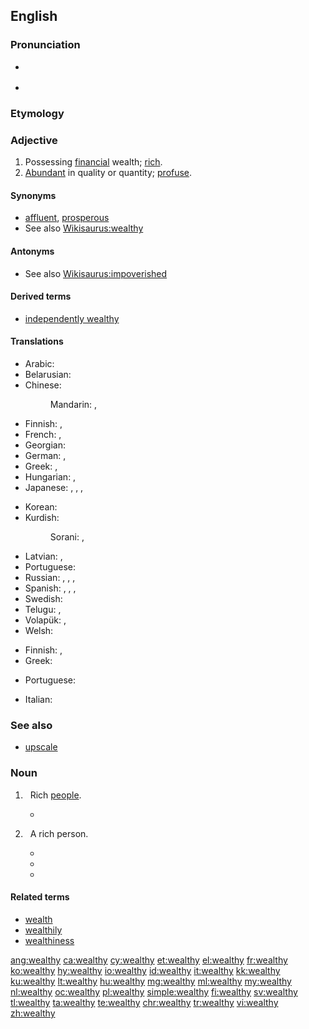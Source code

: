 ==English==
{{wikipedia}}

===Pronunciation===
* {{a|US}} {{IPA|/ˈwɛlθ.i/|lang=en}}
* {{rhymes|ɛlθi|lang=en}}

===Etymology===
{{suffix|wealth|y|lang=en}}

===Adjective===
{{en-adj|er|more}}

# Possessing [[financial]] wealth; [[rich]].
# [[abundant|Abundant]] in quality or quantity; [[profuse]].

====Synonyms====
* [[affluent]], [[prosperous]]
* See also [[Wikisaurus:wealthy]]

====Antonyms====
* See also [[Wikisaurus:impoverished]]

====Derived terms====
* [[independently wealthy]]

====Translations====
{{trans-top|rich}}
* Arabic: {{t|ar|غني|tr=ghaniy}}
* Belarusian: {{t|be|бага́ты|m|sc=Cyrl}}
* Chinese:
*: Mandarin: {{t+|cmn|富有|tr=fùyǒu|sc=Hani}}, {{t+|cmn|富|alt=富的|tr=fù-de|sc=Hani}}
* Finnish: {{t+|fi|varakas}}, {{t+|fi|äveriäs}}
* French: {{t+|fr|riche}}, {{t+|fr|nanti}}
* Georgian: {{t|ka|მდიდარი|sc=Geor}}
* German: {{t+|de|wohlhabend}}, {{t+|de|reich}}
* Greek: {{t+|el|πλούσιος||tr=ploúsios}}, {{t+|el|εύπορος||tr=éfporos}}
* Hungarian: {{t+|hu|gazdag}}, {{t+|hu|vagyonos}}
* Japanese: {{t|ja|裕福|alt=裕福な|tr=yūfuku-na}}, {{t|ja|豊か|alt=豊かな|tr=ゆたかな, yutaka-na}}, {{t+|ja|富有|alt=富有な|tr=ふゆうな, fuyū-na}}, {{t|ja|金持|alt=金持の|tr=かねもちの, kanemochi-no}}
{{trans-mid}}
* Korean: {{t|ko|풍부한|sc=Hang}}
* Kurdish:
*: Sorani: {{t|ku|دۆڵه‌مه‌ند|tr=dollemend|sc=ku-Arab}}, {{t|ku|خاوه‌ن پاره‌|tr=xawen pare|sc=ku-Arab}}
* Latvian: {{t|lv|turīgs}}, {{t|lv|mantīgs}}
* Portuguese: {{t+|pt|rico}}
* Russian: {{t+|ru|богатый|tr=bogátyj}}, {{t+|ru|состоятельный|tr=sostojátel'nyj}}, {{t+|ru|зажиточный|tr=zažítočnyj}}, {{t+|ru|обеспеченный|tr=obespéčennyj}}
* Spanish: {{t+|es|adinerado}}, {{t+|es|rico}}, {{t|es|próspero}}, {{t+|es|acomodado}}
* Swedish: {{t+|sv|rik}}
* Telugu: {{t+|te|ధనిక|tr=dhanika|sc=Telu}}, {{t|te|సంపన్న|tr=sampanna|sc=Telu}}
* Volapük: {{t+|vo|benolabik}}, {{t+|vo|liegik}}
* Welsh: {{t+|cy|cyfoethog}}
{{trans-bottom}}

{{trans-top|abundant}}
* Finnish: {{t+|fi|varakas}}, {{t+|fi|äveriäs}}
* Greek: {{t+|el|πλούσιος||tr=ploúsios}}
{{trans-mid}}
* Portuguese: {{t+|pt|farto}}
{{trans-bottom}}

{{checktrans-top}}
* Italian: {{t-check|it|danaroso}}
{{trans-bottom}}

===See also===
* [[upscale]]

===Noun===
{{en-noun|-|wealthies}}

# {{context|uncountable|[[precede]]d by {{term|the|lang=en}}|lang=en}} &nbsp; Rich [[people]].
#* {{quote-magazine|date=2013-05-17
|author=George Monbiot|authorlink=George Monbiot
|title=Money just makes the rich suffer
|volume=188|issue=23|page=19
|magazine={{w|The Guardian Weekly}}
|url=http://www.guardian.co.uk/commentisfree/2013/may/06/politics-envy-keenest-rich
|passage=In order to grant the rich these pleasures, the social contract is reconfigured. [&hellip;]&nbsp; The public realm is privatised, the regulations restraining the ultra&ndash;'''wealthy''' and the companies they control are abandoned, and Edwardian levels of inequality are almost fetishised.}}
# {{context|countable|lang=en}} &nbsp; A rich person.
#* {{quote-news|title=A Real Presidential Choice Is Being Ignored|work=Evening Independent|date=Dec 6|year=1975|passage=it was possible for a group like the Libertarians to hope that a couple of weakminded '''wealthies''' might donate the seed money to get a campaign rolling.}}
#* {{quote-news|title=Public TV Presents miracle Series|work=Argus-Press|date=Apr 4|year=1977|passage=''Bernice'' is a nice, sardonic tale of envy and young '''wealthies''' of the pre-flapper era, when a girl who bobbed her hair was thought loose by the flask-bearing blades who tried to get her tight.}}
#* {{quote-news|title=Can the Democrats Deliver?|work=Washington Post|date=Nov 16|year=2006|passage=Ending tax cuts to '''wealthies''' would only increase tax revenues by $40 - $60 billion a year - about 20% of current deficit - so it's a waste of time.}}

====Related terms====
* [[wealth]]
* [[wealthily]]
* [[wealthiness]]

[[ang:wealthy]]
[[ca:wealthy]]
[[cy:wealthy]]
[[et:wealthy]]
[[el:wealthy]]
[[fr:wealthy]]
[[ko:wealthy]]
[[hy:wealthy]]
[[io:wealthy]]
[[id:wealthy]]
[[it:wealthy]]
[[kk:wealthy]]
[[ku:wealthy]]
[[lt:wealthy]]
[[hu:wealthy]]
[[mg:wealthy]]
[[ml:wealthy]]
[[my:wealthy]]
[[nl:wealthy]]
[[oc:wealthy]]
[[pl:wealthy]]
[[simple:wealthy]]
[[fi:wealthy]]
[[sv:wealthy]]
[[tl:wealthy]]
[[ta:wealthy]]
[[te:wealthy]]
[[chr:wealthy]]
[[tr:wealthy]]
[[vi:wealthy]]
[[zh:wealthy]]